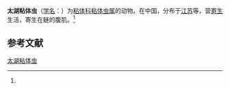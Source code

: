 {{Speciesbox
| name = 太湖粘体虫
| status = 
| status_system = 
| image = 
| genus = Myxosoma
| species = taihuensis
| authority = (Ma, 1993)<ref name='id9360'>{{cite web| url =http://www.bioinfo.cn/db05/BjdwSpecies.php?action=view&id=9360| title =太湖粘体虫| work =《中国动物物种编目数据库》| publisher =中国科学院微生物研究所| author =中国科学院动物研究所| accessdate =2009-04-16| deadurl =yes| archiveurl =https://web.archive.org/web/20160305105404/http://www.bioinfo.cn/db05/BjdwSpecies.php?action=view&id=9360| archivedate =2016-03-05}}</ref>
}}

'''太湖粘体虫'''（[[学名|学名]]：{{lang|la|''Myxosoma taihuensis''}}）为[[粘体科|粘体科]][[粘体虫属|粘体虫属]]的动物。在中国，分布于[[江苏|江苏]]等，营[[寄生|寄生]]生活，寄生在鲢的腹肌。<ref name='id9360'/>

== 参考文献 ==
{{reflist}}

{{Wikispecies|Myxosoma taihuensis}}

[[Category:粘体虫属|太湖粘体虫]]


{{Cnidarian-stub}}